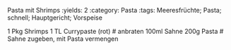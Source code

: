 Pasta mit Shrimps
:yields: 2
:category: Pasta
:tags: Meeresfrüchte; Pasta; schnell; Hauptgericht; Vorspeise

1 Pkg Shrimps
1 TL Currypaste (rot)
# anbraten
100ml Sahne
200g Pasta
# Sahne zugeben, mit Pasta vermengen

